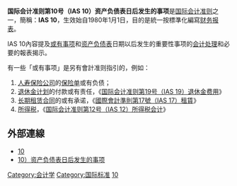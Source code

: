 '''国际会计准则第10号（IAS 10）资产负债表日后发生的事项'''是[[国际会计准则|国际会计准则]]之一，簡稱：'''IAS 10'''，生效始自1980年1月1日，目的是統一按標準化編寫[[财务报表|财务报表]]。

IAS 10內容提及[[或有事项|或有事项]]和[[资产负债表|资产负债表]]日期以后发生的重要性事项的[[会计处理|会计处理]]和必要的報表揭示。

有一些「或有事项」是另有會計准则指引的，例如：
# [[人寿保险|人寿保险]][[公司|公司]]的[[保险单|保险单]]或有负债；
# [[退休金计划|退休金计划]]的付款或有责任，《[[国际会计准则第19号（IAS_19）退休金费用|国际会计准则第19号（IAS 19）退休金费用]]》
# [[长期租赁合同|长期租赁合同]]的或有承诺，《[[國際會計準則第17號（IAS_17）租賃|國際會計準則第17號（IAS 17）租賃]]》
# [[所得税|所得税]]，《[[国际会计准则第12号（IAS_12）所得税会计|国际会计准则第12号（IAS 12）所得税会计]]》

== 外部連線 ==

* [http://www.pwc.com/tw/zh/ifrs/ifrs-knowledge-center/03-balance-sheet-and-related-notes/03-21.jhtml（中文版）期後事項與財務承諾－IAS 10]
* [http://www.ahhpcpa.com.cn/law/cpa-law4/gwa17.htm（中文版）国际会计准则第10号（IAS 10）资产负债表日后发生的事项]{{dead link|date=2017年12月 |bot=InternetArchiveBot |fix-attempted=yes }}
{{Accounting-stub}}
[[Category:会计学|Category:会计学]]
[[Category:国际标准|Category:国际标准]]
[[Category:國際財務報告準則|10]]